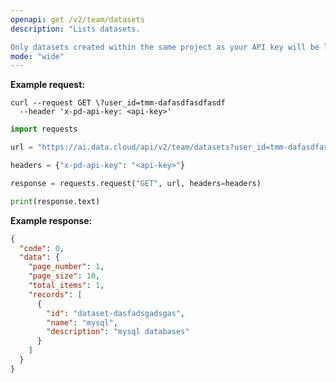 ```yaml
---
openapi: get /v2/team/datasets
description: "Lists datasets.

Only datasets created within the same project as your API key will be listed. You can specify a search keyword to filter datasets by name and description."
mode: "wide"
---
```




**Example request:**
<CodeGroup>
```curl cURL
curl --request GET \?user_id=tmm-dafasdfasdfasdf
  --header 'x-pd-api-key: <api-key>'
```

```python Python
import requests

url = "https://ai.data.cloud/api/v2/team/datasets?user_id=tmm-dafasdfasdfasdf"

headers = {"x-pd-api-key": "<api-key>"}

response = requests.request("GET", url, headers=headers)

print(response.text)
```
</CodeGroup>

**Example response:**

```json 200
{
  "code": 0,
  "data": {
    "page_number": 1,
    "page_size": 10,
    "total_items": 1,
    "records": [
      {
        "id": "dataset-dasfadsgadsgas",
        "name": "mysql",
        "description": "mysql databases"
      }
    ]
  }
}
```
